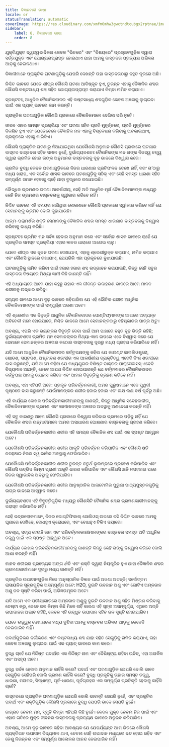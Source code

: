 ```yaml
---
title: ବିଜ୍ଞାନବାଦୀ ଭାଷା
locale: or
statusTranslation: automatic
coverImage: https://res.cloudinary.com/xmfm6mhw3gwctndtcubgx2rptnae/image/upload/v1741354419/small_cover_la_gran_rebelion_28716e29d2.webp
sidebar:
    label: 8. ବିଜ୍ଞାନବାଦୀ ଭାଷା
    order: 8
---
```

ଯୁକ୍ତିଯୁକ୍ତ ଦ୍ୱନ୍ଦ୍ୱବାଦିକତା କେବଳ "ଭିତରେ" ଏବଂ "ବିଷୟରେ" ପ୍ରସ୍ତାବଗୁଡ଼ିକ ଦ୍ୱାରା ସର୍ତ୍ତଯୁକ୍ତ ଏବଂ ଯୋଗ୍ୟତାପ୍ରାପ୍ତ ହୋଇଥାଏ ଯାହା ଆମକୁ ବାସ୍ତବର ପ୍ରତ୍ୟକ୍ଷ ଅଭିଜ୍ଞତା ଆଡ଼କୁ ନେଇନଥାଏ।

ବିଜ୍ଞାନୀମାନେ ପ୍ରାକୃତିକ ଘଟଣାଗୁଡ଼ିକୁ ଯେପରି ଦେଖନ୍ତି ତାହା ବାସ୍ତବତାଠାରୁ ବହୁତ ଦୂରରେ ଅଛି।

ନିଶ୍ଚିତ ଭାବରେ ଯେତେ ଶୀଘ୍ର କୌଣସି ଘଟଣା ଆବିଷ୍କୃତ ହୁଏ, ତୁରନ୍ତ ଏହାକୁ ବୈଜ୍ଞାନିକ ଶବ୍ଦର କୌଣସି କଷ୍ଟସାଧ୍ୟ ଶବ୍ଦ ସହିତ ଯୋଗ୍ୟତାପ୍ରାପ୍ତ କରାଯାଏ କିମ୍ବା ନାମିତ କରାଯାଏ।

ସ୍ପଷ୍ଟତଃ, ଆଧୁନିକ ବୈଜ୍ଞାନିକବାଦର ଏହି କଷ୍ଟସାଧ୍ୟ ଶବ୍ଦଗୁଡ଼ିକ କେବଳ ଅଜ୍ଞତାକୁ ଲୁଚାଇବା ପାଇଁ ଏକ ପ୍ୟାଚ୍ ଭାବରେ କାମ କରନ୍ତି।

ପ୍ରାକୃତିକ ଘଟଣାଗୁଡ଼ିକ କୌଣସି ପ୍ରକାରେ ବୈଜ୍ଞାନିକମାନେ ଦେଖିଲା ପରି ନୁହେଁ।

ଜୀବନ ଏହାର ସମସ୍ତ ପ୍ରକ୍ରିୟା ଏବଂ ଘଟଣା ସହିତ ପ୍ରତି ମୁହୂର୍ତ୍ତରେ, ପ୍ରତି ମୁହୂର୍ତ୍ତରେ ବିକଶିତ ହୁଏ ଏବଂ ଯେତେବେଳେ ବୈଜ୍ଞାନିକ ମନ ଏହାକୁ ବିଶ୍ଳେଷଣ କରିବାକୁ ଅଟକାଇଥାଏ, ପ୍ରକୃତରେ ଏହାକୁ ମାରିଦିଏ।

କୌଣସି ପ୍ରାକୃତିକ ଘଟଣାରୁ ନିଆଯାଇଥିବା ଯେକୌଣସି ଅନୁମାନ କୌଣସି ପ୍ରକାରେ ଘଟଣାର ବାସ୍ତବ ବାସ୍ତବତା ସହିତ ସମାନ ନୁହେଁ, ଦୁର୍ଭାଗ୍ୟବଶତଃ ବୈଜ୍ଞାନିକଙ୍କ ମନ ତାଙ୍କ ନିଜସ୍ୱ ତତ୍ତ୍ୱ ଦ୍ୱାରା ଭ୍ରମିତ ହୋଇ ତାଙ୍କ ଅନୁମାନର ବାସ୍ତବତାକୁ ଦୃଢ଼ ଭାବରେ ବିଶ୍ୱାସ କରେ।

ଭ୍ରମିତ ବୁଦ୍ଧି କେବଳ ଘଟଣାଗୁଡ଼ିକରେ ନିଜର ଧାରଣାର ପ୍ରତିଫଳନ ଦେଖେ ନାହିଁ, ବରଂ ତା’ଠାରୁ ମଧ୍ୟ ଖରାପ, ଏକ ସର୍ବୋଚ୍ଚ ଶାସକ ଭାବରେ ଘଟଣାଗୁଡ଼ିକୁ ସଠିକ୍ ଏବଂ ସେହି ସମସ୍ତ ଧାରଣା ସହିତ ସମ୍ପୂର୍ଣ୍ଣ ସମାନ ହେବାକୁ ଚାହେଁ ଯାହା ବୁଦ୍ଧିରେ ରଖାଯାଇଛି।

ବୌଦ୍ଧିକ ଭ୍ରମଣର ଘଟଣା ଆକର୍ଷଣୀୟ, ସେହି ଅତି ଆଧୁନିକ ମୂର୍ଖ ବୈଜ୍ଞାନିକମାନଙ୍କ ମଧ୍ୟରୁ କେହି ନିଜ ଭ୍ରମଣର ବାସ୍ତବତାକୁ ସ୍ୱୀକାର କରିବେ ନାହିଁ।

ନିଶ୍ଚିତ ଭାବରେ ଏହି ସମୟର ଜାଣିଥିବା ଲୋକମାନେ କୌଣସି ପ୍ରକାରେ ସ୍ୱୀକାର କରିବେ ନାହିଁ ଯେ ସେମାନଙ୍କୁ ଭ୍ରମିତ ବୋଲି କୁହାଯାଉଛି।

ଆତ୍ମ-ପରାମର୍ଶର ଶକ୍ତି ସେମାନଙ୍କୁ ବୈଜ୍ଞାନିକ ଶବ୍ଦର ସମସ୍ତ ଧାରଣାର ବାସ୍ତବତାକୁ ବିଶ୍ୱାସ କରିବାକୁ ବାଧ୍ୟ କରିଛି।

ସ୍ପଷ୍ଟତଃ ଭ୍ରମିତ ମନ ସର୍ବଜ୍ଞ ହେବାର ଅନୁମାନ କରେ ଏବଂ ସର୍ବୋଚ୍ଚ ଶାସକ ଭାବରେ ଚାହେଁ ଯେ ପ୍ରକୃତିର ସମସ୍ତ ପ୍ରକ୍ରିୟା ଏହାର ଜ୍ଞାନର ଧାରାରେ ଆଗେଇ ଚାଲୁ।

ଯେତେ ଶୀଘ୍ର ଏକ ନୂତନ ଘଟଣା ଦେଖାଯାଏ, ଏହାକୁ ଶ୍ରେଣୀଭୁକ୍ତ କରାଯାଏ, ନାମିତ କରାଯାଏ ଏବଂ କୌଣସି ସ୍ଥାନରେ ରଖାଯାଏ, ଯେପରିକି ଏହା ପ୍ରକୃତରେ ବୁଝାଯାଇଛି।

ଘଟଣାଗୁଡ଼ିକୁ ନାମିତ କରିବା ପାଇଁ ହଜାର ହଜାର ଶବ୍ଦ ଉଦ୍ଭାବନ କରାଯାଇଛି, କିନ୍ତୁ ସେହି ସବୁର ବାସ୍ତବତା ବିଷୟରେ ମିଥ୍ୟା ଜ୍ଞାନୀ କିଛି ଜାଣନ୍ତି ନାହିଁ।

ଏହି ଅଧ୍ୟାୟରେ ଆମେ ଯାହା କହୁଛୁ ତାହାର ଏକ ଜୀବନ୍ତ ଉଦାହରଣ ଭାବରେ ଆମେ ମାନବ ଶରୀରକୁ ଉଦ୍ଧାର କରିବୁ।

ସତ୍ୟର ନାମରେ ଆମେ ଦୃଢ଼ ଭାବରେ କହିପାରିବା ଯେ ଏହି ଭୌତିକ ଶରୀର ଆଧୁନିକ ବୈଜ୍ଞାନିକମାନଙ୍କ ପାଇଁ ସମ୍ପୂର୍ଣ୍ଣ ଅଜଣା ଅଟେ।

ଏହି ଶ୍ରେଣୀର ଏକ ବିବୃତ୍ତି ଆଧୁନିକ ବୈଜ୍ଞାନିକବାଦର ପୋଣ୍ଟିଫ୍ମାନଙ୍କ ଆଗରେ ଅତ୍ୟନ୍ତ ଅବିବେକୀ ମନେ ହୋଇପାରେ, ନିଶ୍ଚିତ ଭାବରେ ଆମେ ସେମାନଙ୍କଠାରୁ ବହିଷ୍କାରର ପାତ୍ର ଅଟୁ।

ଅବଶ୍ୟ, ଏପରି ଏକ ଭୟଙ୍କର ବିବୃତ୍ତି ଦେବା ପାଇଁ ଆମ ପାଖରେ ବହୁତ ଦୃଢ଼ ଭିତ୍ତି ରହିଛି; ଦୁର୍ଭାଗ୍ୟବଶତଃ ଭ୍ରମିତ ମନ ସେମାନଙ୍କର ମିଥ୍ୟା-ଜ୍ଞାନ ଉପରେ ଏତେ ବିଶ୍ୱାସ କରେ ଯେ ସେମାନେ ସେମାନଙ୍କର ଅଜ୍ଞତାର କଠୋର ବାସ୍ତବତାକୁ ଦୂରରୁ ମଧ୍ୟ ଗ୍ରହଣ କରିପାରିବେ ନାହିଁ।

ଯଦି ଆମେ ଆଧୁନିକ ବୈଜ୍ଞାନିକବାଦର କର୍ତ୍ତୃପକ୍ଷଙ୍କୁ କହିବା ଯେ କାଉଣ୍ଟ କାଗଲିଓଷ୍ଟ୍ରୋ, ଷୋଡଶ, ସପ୍ତଦଶ, ଅଷ୍ଟାଦଶ ଶତାବ୍ଦୀର ଏକ ଆକର୍ଷଣୀୟ ବ୍ୟକ୍ତିତ୍ୱ ଏବେବି ବିଂଶ ଶତାବ୍ଦୀରେ ବାସ କରୁଛନ୍ତି, ଯଦି ଆମେ କହିବା ଯେ ମଧ୍ୟଯୁଗର ବିଶିଷ୍ଟ ଡାକ୍ତର ପାରାସେଲସସ୍ ଏବେବି ବିଦ୍ୟମାନ ଅଛନ୍ତି, ତେବେ ଆପଣ ନିଶ୍ଚିତ ହୋଇପାରନ୍ତି ଯେ ବର୍ତ୍ତମାନର ବୈଜ୍ଞାନିକବାଦର କର୍ତ୍ତୃପକ୍ଷ ଆମକୁ ଉପହାସ କରିବେ ଏବଂ ଆମର ବିବୃତ୍ତିକୁ ଗ୍ରହଣ କରିବେ ନାହିଁ।

ଅବଶ୍ୟ, ଏହା ଏହିପରି ଅଟେ: ପ୍ରକୃତ ପରିବର୍ତ୍ତନକାରୀ, ଅମର ପୁରୁଷମାନେ ଏବେ ପୃଥିବୀ ପୃଷ୍ଠରେ ବାସ କରୁଛନ୍ତି ଯେଉଁମାନଙ୍କର ଶରୀର ହଜାର ହଜାର ଏବଂ ଲକ୍ଷ ଲକ୍ଷ ବର୍ଷ ପୂର୍ବରୁ ଅଛି।

ଏହି କାର୍ଯ୍ୟର ଲେଖକ ପରିବର୍ତ୍ତନକାରୀମାନଙ୍କୁ ଜାଣନ୍ତି, କିନ୍ତୁ ଆଧୁନିକ ସନ୍ଦେହବାଦୀତା, ବୈଜ୍ଞାନିକମାନଙ୍କ ଭ୍ରମଣ ଏବଂ ଜ୍ଞାନୀମାନଙ୍କ ଅଜ୍ଞତାର ଅବସ୍ଥାକୁ ଅଣଦେଖା କରନ୍ତି ନାହିଁ।

ଏହି ସବୁ କାରଣରୁ ଆମେ କୌଣସି ପ୍ରକାରେ ବିଶ୍ୱାସ କରିବାର ଭ୍ରମରେ ପଡ଼ିବୁ ନାହିଁ ଯେ ବୈଜ୍ଞାନିକ ଶବ୍ଦର ଉନ୍ମାଦୀମାନେ ଆମର ଅସାଧାରଣ ଘୋଷଣାର ବାସ୍ତବତାକୁ ଗ୍ରହଣ କରିବେ।

ଯେକୌଣସି ପରିବର୍ତ୍ତନକାରୀର ଶରୀର ଏହି ସମୟର ବୈଜ୍ଞାନିକ ଶବ୍ଦ ପାଇଁ ଏକ ସ୍ପଷ୍ଟ ଆହ୍ୱାନ ଅଟେ।

ଯେକୌଣସି ପରିବର୍ତ୍ତନକାରୀର ଶରୀର ଆକୃତି ପରିବର୍ତ୍ତନ କରିପାରିବ ଏବଂ କୌଣସି କ୍ଷତି ନପହଞ୍ଚାଇ ନିଜର ସ୍ୱାଭାବିକ ଅବସ୍ଥାକୁ ଫେରିପାରିବ।

ଯେକୌଣସି ପରିବର୍ତ୍ତନକାରୀର ଶରୀର ତୁରନ୍ତ ଚତୁର୍ଥ ଭୂଲମ୍ବରେ ପ୍ରବେଶ କରିପାରିବ ଏବଂ କୌଣସି ଉଦ୍ଭିଦ କିମ୍ବା ପ୍ରାଣୀ ଆକୃତି ଧାରଣ କରିପାରିବ ଏବଂ କୌଣସି କ୍ଷତି ନପହଞ୍ଚାଇ ପରେ ନିଜର ସ୍ୱାଭାବିକ ଅବସ୍ଥାକୁ ଫେରିପାରିବ।

ଯେକୌଣସି ପରିବର୍ତ୍ତନକାରୀର ଶରୀର ଆନୁଷ୍ଠାନିକ ଆନାଟୋମିର ପୁରୁଣା ପାଠ୍ୟପୁସ୍ତକଗୁଡ଼ିକୁ ଉଗ୍ର ଭାବରେ ଆହ୍ୱାନ କରେ।

ଦୁର୍ଭାଗ୍ୟବଶତଃ ଏହି ବିବୃତ୍ତିଗୁଡ଼ିକ ମଧ୍ୟରୁ କୌଣସିଟି ବୈଜ୍ଞାନିକ ଶବ୍ଦର ଭ୍ରମଣକାରୀମାନଙ୍କୁ ପରାସ୍ତ କରିପାରିବ ନାହିଁ।

ସେହି ଭଦ୍ରଲୋକମାନେ, ନିଜର ପୋଣ୍ଟିଫିକାଲ୍ ସୋଲିଓସ୍ ଉପରେ ବସି ନିଶ୍ଚିତ ଭାବରେ ଆମକୁ ଘୃଣାରେ ଦେଖିବେ, ବୋଧହୁଏ କ୍ରୋଧରେ, ଏବଂ ବୋଧହୁଏ ଟିକିଏ ଦୟାରେ।

ଅବଶ୍ୟ, ସତ୍ୟ ହେଉଛି ତାହା ଏବଂ ପରିବର୍ତ୍ତନକାରୀମାନଙ୍କର ବାସ୍ତବତା ସମସ୍ତ ଅତି ଆଧୁନିକ ତତ୍ତ୍ୱ ପାଇଁ ଏକ ସ୍ପଷ୍ଟ ଆହ୍ୱାନ ଅଟେ।

କାର୍ଯ୍ୟର ଲେଖକ ପରିବର୍ତ୍ତନକାରୀମାନଙ୍କୁ ଜାଣନ୍ତି କିନ୍ତୁ କେହି ତାଙ୍କୁ ବିଶ୍ୱାସ କରିବେ ବୋଲି ଆଶା କରନ୍ତି ନାହିଁ।

ମାନବ ଶରୀରର ପ୍ରତ୍ୟେକ ଅଙ୍ଗ නීତି ଏବଂ ଶକ୍ତି ଦ୍ୱାରା ନିୟନ୍ତ୍ରିତ ହୁଏ ଯାହା ବୈଜ୍ଞାନିକ ଶବ୍ଦର ଭ୍ରମଣକାରୀମାନେ ଦୂରରୁ ମଧ୍ୟ ଜାଣନ୍ତି ନାହିଁ।

ପ୍ରକୃତିର ଉପାଦାନଗୁଡ଼ିକ ନିଜେ ଆନୁଷ୍ଠାନିକ ବିଜ୍ଞାନ ପାଇଁ ଅଜଣା ଅଟନ୍ତି; ସର୍ବୋତ୍ତମ ରାସାୟନିକ ସୂତ୍ରଗୁଡ଼ିକ ଅସମ୍ପୂର୍ଣ୍ଣ ଅଟେ: H2O, ଦୁଇଟି ଉଦଜାନ ଅଣୁ ଏବଂ ଗୋଟିଏ ଅମ୍ଳଜାନ ଅଣୁ ଜଳ ସୃଷ୍ଟି କରିବା ପାଇଁ, ଅଭିଜ୍ଞତାମୂଳକ ଅଟେ।

ଯଦି ଆମେ ଏକ ପରୀକ୍ଷାଗାରରେ ଅମ୍ଳଜାନ ଅଣୁକୁ ଦୁଇଟି ଉଦଜାନ ଅଣୁ ସହିତ ମିଶ୍ରଣ କରିବାକୁ ଚେଷ୍ଟା କରୁ, ତେବେ ଜଳ କିମ୍ବା କିଛି ମିଳେ ନାହିଁ କାରଣ ଏହି ସୂତ୍ର ଅସମ୍ପୂର୍ଣ୍ଣ, ଏଥିରେ ଅଗ୍ନି ଉପାଦାନର ଅଭାବ ରହିଛି, କେବଳ ଏହି ଉଦ୍ଧୃତ ଉପାଦାନ ସହିତ ଜଳ ସୃଷ୍ଟି ହୋଇପାରିବ।

ଯେତେ ଉଜ୍ଜ୍ୱଳ ଦେଖାଗଲେ ମଧ୍ୟ ବୁଝିବା ଆମକୁ ବାସ୍ତବର ଅଭିଜ୍ଞତା ଆଡ଼କୁ କେବେବି ନେଇପାରିବ ନାହିଁ।

ପଦାର୍ଥଗୁଡ଼ିକର ବର୍ଗୀକରଣ ଏବଂ କଷ୍ଟସାଧ୍ୟ ଶବ୍ଦ ଯାହା ସହିତ ସେଗୁଡ଼ିକୁ ନାମିତ କରାଯାଏ, ତାହା କେବଳ ଅଜ୍ଞତାକୁ ଲୁଚାଇବା ପାଇଁ ଏକ ପ୍ୟାଚ୍ ଭାବରେ କାମ କରେ।

ବୁଦ୍ଧି ଚାହେଁ ଯେ ନିର୍ଦ୍ଦିଷ୍ଟ ପଦାର୍ଥର ଏକ ନିର୍ଦ୍ଦିଷ୍ଟ ନାମ ଏବଂ ବୈଶିଷ୍ଟ୍ୟ ରହିବା ଉଚିତ୍, ଏହା ଅତାର୍କିକ ଏବଂ ଅସହ୍ୟ ଅଟେ।

ବୁଦ୍ଧି ସର୍ବଜ୍ଞ ହେବାର ଅନୁମାନ କାହିଁକି କରେ? ପଦାର୍ଥ ଏବଂ ଘଟଣାଗୁଡ଼ିକ ଯେପରି ବୋଲି ଭାବେ ସେଗୁଡ଼ିକ ସେହିପରି ବୋଲି ଭ୍ରମଣ କାହିଁକି କରେ? ବୁଦ୍ଧି ପ୍ରକୃତିକୁ ତାହାର ସମସ୍ତ ତତ୍ତ୍ୱ, ଧାରଣା, ମତାମତ, ସିଦ୍ଧାନ୍ତ, ପୂର୍ବ-ଧାରଣା, ପୂର୍ବଗ୍ରହର ଏକ ସମ୍ପୂର୍ଣ୍ଣ ପ୍ରତିକୃତି ହେବାକୁ କାହିଁକି ଚାହେଁ?

ବାସ୍ତବରେ ପ୍ରାକୃତିକ ଘଟଣାଗୁଡ଼ିକ ଯେପରି ବୋଲି ଭାବନ୍ତି ସେପରି ନୁହେଁ, ଏବଂ ପ୍ରକୃତିର ପଦାର୍ଥ ଏବଂ ଶକ୍ତିଗୁଡ଼ିକ କୌଣସି ପ୍ରକାରେ ବୁଦ୍ଧି ଯେପରି ଭାବେ ସେପରି ନୁହେଁ।

ଜାଗ୍ରତ ଚେତନା ମନ, ସ୍ମୃତି କିମ୍ବା ଏହିପରି କିଛି ନୁହେଁ। କେବଳ ମୁକ୍ତ ଚେତନା ନିଜ ପାଇଁ ଏବଂ ଏହାର ଗତିରେ ମୁକ୍ତ ଜୀବନର ବାସ୍ତବତାକୁ ପ୍ରତ୍ୟକ୍ଷ ଭାବରେ ଅନୁଭବ କରିପାରିବ।

ଅବଶ୍ୟ, ଆମେ ଦୃଢ଼ ଭାବରେ କହିବା ଆବଶ୍ୟକ ଯେ ଯେପର୍ଯ୍ୟନ୍ତ ଆମ ଭିତରେ କୌଣସି ବ୍ୟକ୍ତିଗତ ଉପାଦାନ ବିଦ୍ୟମାନ ଥାଏ, ଚେତନା ସେହି ଉପାଦାନ ମଧ୍ୟରେ ବନ୍ଦ ହୋଇ ରହିବ ଏବଂ ତେଣୁ ନିରନ୍ତର ଏବଂ ସମ୍ପୂର୍ଣ୍ଣ ଆଲୋକର ଆନନ୍ଦ ନେଇପାରିବ ନାହିଁ।
